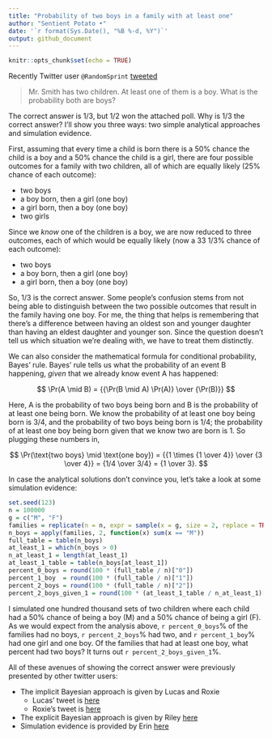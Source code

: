 ```yaml
---
title: "Probability of two boys in a family with at least one"
author: "Sentient Potato •"
date: '`r format(Sys.Date(), "%B %-d, %Y")`'
output: github_document
---
```


```r
knitr::opts_chunk$set(echo = TRUE)
```

Recently Twitter user `@RandomSprint` [tweeted](https://twitter.com/RandomSprint/status/1547237398110691328?s=20&t=3poerHKKJbZLAsQD0vyRmA)

> Mr. Smith has two children. At least one of them is a boy. What is the probability both are boys?

The correct answer is 1/3, but 1/2 won the attached poll.
Why is 1/3 the correct answer?
I'll show you three ways:
two simple analytical approaches and simulation evidence.

First, assuming that every time a child is born there is a 50% chance the child is a boy and a 50% chance the child is a girl, there are four possible outcomes for a family with two children, all of which are equally likely (25% chance of each outcome):

- two boys
- a boy born, then a girl (one boy)
- a girl born, then a boy (one boy)
- two girls

Since we *know* one of the children is a boy, we are now reduced to three outcomes, each of which would be equally likely (now a 33 1/3% chance of each outcome):

- two boys
- a boy born, then a girl (one boy)
- a girl born, then a boy (one boy)

So, 1/3 is the correct answer.
Some people's confusion stems from not being able to distinguish between the two possible outcomes that result in the family having one boy.
For me, the thing that helps is remembering that there's a difference between having an oldest son and younger daughter than having an eldest daughter and younger son.
Since the question doesn't tell us which situation we're dealing with, we have to treat them distinctly.

We can also consider the mathematical formula for conditional probability, Bayes' rule.
Bayes' rule tells us what the probability of an event B happening, *given* that we already know event A has happened:

$$
\Pr(A \mid B) = {{\Pr(B \mid A) \Pr(A)} \over {\Pr(B)}}
$$

Here, A is the probability of two boys being born and B is the probability of at least one being born.
We know the probability of at least one boy being born is 3/4, and the probability of two boys being born is 1/4; the probability of at least one boy being born given that we know two are born is 1.
So plugging these numbers in,

$$
\Pr(\text{two boys} \mid \text{one boy}) = {{1 \times {1 \over 4}} \over {3 \over 4}} = {1/4 \over 3/4} = {1 \over 3}.
$$

In case the analytical solutions don't convince you, let's take a look at some simulation evidence:

```r
set.seed(123)
n = 100000
g = c("M", "F")
families = replicate(n = n, expr = sample(x = g, size = 2, replace = TRUE))
n_boys = apply(families, 2, function(x) sum(x == "M"))
full_table = table(n_boys)
at_least_1 = which(n_boys > 0)
n_at_least_1 = length(at_least_1)
at_least_1_table = table(n_boys[at_least_1])
percent_0_boys = round(100 * (full_table / n)["0"])
percent_1_boy  = round(100 * (full_table / n)["1"])
percent_2_boys = round(100 * (full_table / n)["2"])
percent_2_boys_given_1 = round(100 * (at_least_1_table / n_at_least_1)["2"])
```

I simulated one hundred thousand sets of two children where each child had a 50% chance of being a boy (M) and a 50% chance of being a girl (F).
As we would expect from the analysis above, `r percent_0_boys`% of the families had no boys, `r percent_2_boys`% had two, and `r percent_1_boy`% had one girl and one boy.
Of the families that had at least one boy, what percent had two boys?
It turns out `r percent_2_boys_given_1`%.

All of these avenues of showing the correct answer were previously presented by other twitter users:

- The implicit Bayesian approach is given by Lucas and Roxie
  + Lucas' tweet is [here](https://twitter.com/LucasOfSunshine/status/1547370267219038208?s=20&t=3poerHKKJbZLAsQD0vyRmA)
  + Roxie's tweet is [here](https://twitter.com/Staroxvia/status/1547410231189049344?s=20&t=3poerHKKJbZLAsQD0vyRmA)
- The explicit Bayesian approach is given by Riley [here](https://twitter.com/HorsePoster/status/1547554246542778368?s=20&t=3poerHKKJbZLAsQD0vyRmA)
- Simulation evidence is provided by Erin [here](https://twitter.com/superinducting/status/1547424734261891073?s=20&t=3poerHKKJbZLAsQD0vyRmA)
